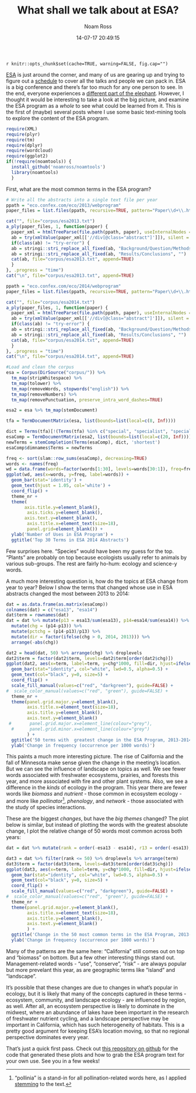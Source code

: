 % What shall we talk about at ESA?
% Noam Ross
% 14-07-17 20:49:15

`r knitr::opts_chunk$set(cache=TRUE, warning=FALSE, fig.cap="")`

[ESA](http://esa.org/am/) is just around the corner, and many of us are gearing
up and trying to figure out a [schedule](http://eco.confex.com/eco/2014/schedule/index.cgi)
to cover all the talks and people we can pack in.  ESA is a big conference and there's far
too much for any one person to see.  In the end, everyone experiences a [different part of the elephant](http://en.wikipedia.org/wiki/Blind_men_and_an_elephant). However, I thought it would be interesting to take a look at the big picture,
and examine the ESA program as a  *whole* to see what could be learned from it.  This
is the first of (maybe) several posts where I use some basic text-mining tools
to explore the content of the ESA program.


```r
require(XML)
require(plyr)
require(tm)
require(dplyr)
require(wordcloud)
require(ggplot2)
if(!require(noamtools)) {
  install_github('noamross/noamtools')
  library(noamtools)
  }
```

First, what are the most common terms in the ESA program?

```r
# Write all the abstracts into a single text file per year
ppath = "eco.confex.com/eco/2013/webprogram"
paper_files = list.files(ppath, recursive=TRUE, pattern="Paper\\d+\\.html")

cat("", file="corpus/esa2013.txt")
a_ply(paper_files, 1, function(paper) {
  paper_xml = htmlTreeParse(file.path(ppath, paper), useInternalNodes = TRUE, trim=TRUE)
  ab = try(xmlValue(paper_xml[['//div[@class="abstract"]']]), silent = TRUE)
  if(class(ab) != "try-error") {
  ab = stringi::stri_replace_all_fixed(ab, "Background/Question/Methods", "")
  ab = stringi::stri_replace_all_fixed(ab, "Results/Conclusions", "")
  cat(ab, file="corpus/esa2013.txt", append=TRUE)
  }
}, .progress = "time")
cat("\n", file="corpus/esa2013.txt", append=TRUE)

ppath = "eco.confex.com/eco/2014/webprogram"
paper_files = list.files(ppath, recursive=TRUE, pattern="Paper\\d+\\.html")

cat("", file="corpus/esa2014.txt")
a_ply(paper_files, 1, function(paper) {
  paper_xml = htmlTreeParse(file.path(ppath, paper), useInternalNodes = TRUE, trim=TRUE)
  ab = try(xmlValue(paper_xml[['//div[@class="abstract"]']]), silent = TRUE)
  if(class(ab) != "try-error") {
  ab = stringi::stri_replace_all_fixed(ab, "Background/Question/Methods", "")
  ab = stringi::stri_replace_all_fixed(ab, "Results/Conclusions", "")
  cat(ab, file="corpus/esa2014.txt", append=TRUE)
  }
}, .progress = "time")
cat("\n", file="corpus/esa2014.txt", append=TRUE)
```


```r
#Load and clean the corpus
esa = Corpus(DirSource("corpus/")) %>%
  tm_map(stripWhitespace) %>%
  tm_map(tolower) %>%
  tm_map(removeWords, stopwords("english")) %>%
  tm_map(removeNumbers) %>%
  tm_map(removePunctuation, preserve_intra_word_dashes=TRUE)

esa2 = esa %>% tm_map(stemDocument)

tfa = TermDocumentMatrix(esa, list(bounds=list(local=c(8, Inf))))

dict = Terms(tfa)[!(Terms(tfa) %in% c("special", "specialist", "specialists", "ecologic"))]
esaComp = TermDocumentMatrix(esa2, list(bounds=list(local=c(20, Inf))))
newTerms = stemCompletion(Terms(esaComp), dict, 'shortest')
esaComp$dimnames$Terms = newTerms
```

```r
freq <- sort(slam::row_sums(esaComp), decreasing=TRUE)
words <- names(freq) 
wd = data.frame(words=factor(words[1:30], levels=words[30:1]), freq=freq[1:30])
ggplot(wd, aes(x=words, y=freq, label=words)) +
  geom_bar(stat='identity') +
  geom_text(hjust = 1.05, col='white') +
  coord_flip() +
  theme_nr +
  theme(
       axis.title.y=element_blank(),
        axis.ticks.y=element_blank(),
       axis.text.y=element_blank(),
        axis.title.x=element_text(size=18),
        panel.grid=element_blank()) +
  ylab('Number of Uses in ESA Program') + 
  ggtitle('Top 30 Terms in ESA 2014 Abstracts')
```

Few surprises here.  "Species" would have been my guess for the top.  "Plants"
are probably on top because ecologists usually refer to animals by various
sub-groups.  The rest are fairly ho-hum: ecology and science-y words.

A much more interesting question is, how do the topics at ESA change from year
to year? Below I show the terms that changed whose use in ESA abstracts changed 
the most between 2013 to 2014:

```r
dat = as.data.frame(as.matrix(esaComp))
colnames(dat) = c("esa13", "esa14")
dat$term = rownames(dat)
dat = dat %>% mutate(p13 = esa13/sum(esa13), p14=esa14/sum(esa14)) %>%
  mutate(chg = (p14-p13)) %>%
  mutate(pctchg = (p14-p13)/p13) %>% 
  mutate(dir = factor(ifelse(chg > 0, 2014, 2013))) %>%     
  arrange(-abs(chg))

dat2 = head(dat, 50) %>% arrange(chg) %>% droplevels
dat2$term = factor(dat2$term, levels=dat2$term[order(dat2$chg)])
ggplot(dat2, aes(x=term, label=term, y=chg*1000, fill=dir, hjust=ifelse(dir==2014, -0.05, 1.05))) +
  geom_bar(stat="identity", col="white", lwd=0.5, alpha=0.5) +
  geom_text(col="black", y=0, size=5) +
  coord_flip() +
  scale_fill_manual(values=c("red", "darkgreen"), guide=FALSE) +
#  scale_color_manual(values=c("red", "green"), guide=FALSE) +
  theme_nr +
  theme(panel.grid.major.y=element_blank(),
        axis.title.x=element_text(size=18),
        axis.title.y=element_blank(),
        axis.text.y=element_blank()
 #       panel.grid.major.x=element_line(colour="grey"),
  #      panel.grid.minor.x=element_line(colour="grey")
        ) +
  ggtitle('50 terms with  greatest change in the ESA Program, 2013-2014') +
  ylab('Change in frequency (occurrence per 1000 words)')
```

This paints a much more interesting picture.  The rise of California
and the fall of Minnesota make sense given the change in the meeting's location.
But we can see the influence of landscape on topics as well.  We see fewer
words associated with freshwater ecosystems, prairies, and forests this year,
and more associated with fire and other plant systems. Also, we see a difference
in the *kinds* of ecology in the program. This year there are fewer words
like *biomass* and *nutrient* - those common in ecosystem ecology - and more
like *pollinator*[^1], *phenology*, and *network* - those associated with
the study of species interactions.

[^1]: "pollinia" is a stand-in for all pollination-related words here, as I
applied [stemming](http://en.wikipedia.org/wiki/Stemming) to the text.

These are the biggest *changes*, but have the *big themes* changed?  The plot
below is similar, but instead of plotting the words with the greatest absolute
change, I plot the relative change of 50 words most common across both years:

```r

dat = dat %>% mutate(rank = order(-esa13 - esa14), r13 = order(-esa13), r14=order(-esa14))

dat3 = dat %>% filter(rank <= 50) %>% droplevels %>% arrange(term)
dat3$term = factor(dat3$term, levels=dat3$term[order(dat3$chg)])
ggplot(dat3, aes(x=term, label=term, y=chg*1000, fill=dir, hjust=ifelse(dir==2014, -0.05, 1.05))) +
  geom_bar(stat="identity", col="white", lwd=0.5, alpha=0.5) +
  geom_text(col="black", y=0, size=5) +
  coord_flip() +
  scale_fill_manual(values=c("red", "darkgreen"), guide=FALSE) +
#  scale_color_manual(values=c("red", "green"), guide=FALSE) +
  theme_nr +
  theme(panel.grid.major.y=element_blank(),
        axis.title.x=element_text(size=18),
        axis.title.y=element_blank(),
        axis.text.y=element_blank()
        ) +
  ggtitle('Change in the 50 most common terms in the ESA Program, 2013-2014') +
  ylab('Change in frequency (occurrence per 1000 words)')
```

Many of the patterns are the same here: "California" still comes out on top and
"biomass" on bottom.  But a few other interesting things stand out.  Management-related
words - "use", "conserve", "risk" - are always popular but more prevelant this year,
as are geographic terms like "island" and "landscape".

It's possible that these changes are due to changes in what's popular in ecology,
but it is likely that many of the concepts captured in these terms - ecosystem,
community, and landscape ecology - are influenced by region, as well.  After all,
an ecosystem perspective is likely to dominate in the midwest, where an abundance
of lakes have been important in the research of freshwater nutrient cycling,
and a landscape perspective may be important in California, which has such
heterogeneity of habitats.  This is a pretty good argument for keeping ESA's
location moving, so that no regional perspective dominates every
year.

That's just a quick first pass.  Check out [this repository on github](https://github.com/noamross/esaprog) for the
code that generated these plots and how to grab the ESA program text for your
own use.  See you in a few weeks!